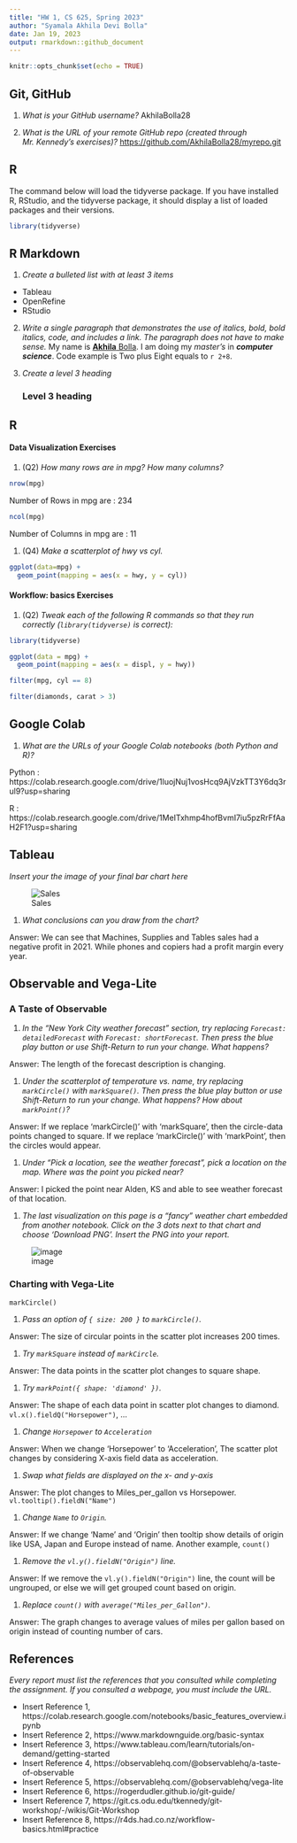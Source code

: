 ```yaml
---
title: "HW 1, CS 625, Spring 2023"
author: "Syamala Akhila Devi Bolla"
date: Jan 19, 2023
output: rmarkdown::github_document
---
```


```r
knitr::opts_chunk$set(echo = TRUE)
```

## Git, GitHub

1. *What is your GitHub username?*
   AkhilaBolla28

2. *What is the URL of your remote GitHub repo (created through Mr. Kennedy's exercises)?*
<https://github.com/AkhilaBolla28/myrepo.git>

## R

The command below will load the tidyverse package.  If you have installed R, RStudio, and the tidyverse package, it should display a list of loaded packages and their versions.
```r
library(tidyverse)
```

## R Markdown 

1. *Create a bulleted list with at least 3 items*

* Tableau
* OpenRefine
* RStudio

2. *Write a single paragraph that demonstrates the use of italics, bold, bold italics, code, and includes a link. The paragraph does not have to make sense.*
My name is [**Akhila** Bolla](https://github.com/AkhilaBolla28). I am doing my *master's* in ***computer science***. Code example is Two plus Eight equals to `r 2+8`.

3. *Create a level 3 heading*
<h3>Level 3 heading<h3>

## R 

#### Data Visualization Exercises

1. (Q2) *How many rows are in mpg? How many columns?*
```r
nrow(mpg)
```
Number of Rows in mpg are : 234

```r
ncol(mpg)
```
Number of Columns in mpg are : 11

1. (Q4) *Make a scatterplot of hwy vs cyl.*
```r
ggplot(data=mpg) +
  geom_point(mapping = aes(x = hwy, y = cyl))
```

#### Workflow: basics Exercises

1. (Q2) *Tweak each of the following R commands so that they run correctly (`library(tidyverse)` is correct):*

```r
library(tidyverse)

ggplot(data = mpg) +
  geom_point(mapping = aes(x = displ, y = hwy))

filter(mpg, cyl == 8)

filter(diamonds, carat > 3)
```

## Google Colab

1. *What are the URLs of your Google Colab notebooks (both Python and R)?*

Python : https://colab.research.google.com/drive/1luojNuj1vosHcq9AjVzkTT3Y6dq3rul9?usp=sharing

R : https://colab.research.google.com/drive/1MeITxhmp4hofBvmI7iu5pzRrFfAaH2F1?usp=sharing


## Tableau

*Insert your the image of your final bar chart here*

![Sales](./East_sales.png)

1. *What conclusions can you draw from the chart?*

Answer: We can see that Machines, Supplies and Tables sales had a negative profit in 2021. While phones and copiers had a profit margin every year.

## Observable and Vega-Lite

### A Taste of Observable

1. *In the "New York City weather forecast" section, try replacing `Forecast: detailedForecast` with `Forecast: shortForecast`. Then press the blue play button  or use Shift-Return to run your change. What happens?*

Answer: The length of the forecast description is changing.

1. *Under the scatterplot of temperature vs. name, try replacing `markCircle()` with `markSquare()`. Then press the blue play button  or use Shift-Return to run your change. What happens? How about `markPoint()`?*

Answer: If we replace 'markCircle()' with 'markSquare', then the circle-data points changed to square. If we replace 'markCircle()' with 'markPoint', then the circles would appear.

1. *Under "Pick a location, see the weather forecast", pick a location on the map.  Where was the point you picked near?*

Answer: I picked the point near Alden, KS and able to see weather forecast of that location.

1. *The last visualization on this page is a "fancy" weather chart embedded from another notebook.  Click on the 3 dots next to that chart and choose 'Download PNG'.  Insert the PNG into your report.*

![image](./observable.png)

### Charting with Vega-Lite

`markCircle()`

1. *Pass an option of `{ size: 200 }` to `markCircle()`.*

Answer: The size of circular points in the scatter plot increases 200 times.

1. *Try `markSquare` instead of `markCircle`.*

Answer: The data points in the scatter plot changes to square shape.

1. *Try `markPoint({ shape: 'diamond' })`.*

Answer: The shape of each data point in scatter plot changes to diamond.
`vl.x().fieldQ("Horsepower")`, ...

1. *Change `Horsepower` to `Acceleration`*

Answer: When we change 'Horsepower' to 'Acceleration', The scatter plot changes by considering X-axis field data as acceleration.

1. *Swap what fields are displayed on the x- and y-axis*

Answer: The plot changes to Miles_per_gallon vs Horsepower.
`vl.tooltip().fieldN("Name")`

1. *Change `Name` to `Origin`.*

Answer: If we change 'Name' and 'Origin' then tooltip show details of origin like USA, Japan and Europe instead of name.
Another example, `count()`

1. *Remove the `vl.y().fieldN("Origin")` line.*

Answer: If we remove the `vl.y().fieldN("Origin")` line, the count will be ungrouped, or else we will get grouped count based on origin.

1. *Replace `count()` with `average("Miles_per_Gallon")`.*

Answer: The graph changes to average values of miles per gallon based on origin instead of counting number of cars.

## References

*Every report must list the references that you consulted while completing the assignment. If you consulted a webpage, you must include the URL.*

* Insert Reference 1, https://colab.research.google.com/notebooks/basic_features_overview.ipynb
* Insert Reference 2, https://www.markdownguide.org/basic-syntax
* Insert Reference 3, https://www.tableau.com/learn/tutorials/on-demand/getting-started
* Insert Reference 4, https://observablehq.com/@observablehq/a-taste-of-observable
* Insert Reference 5, https://observablehq.com/@observablehq/vega-lite
* Insert Reference 6, https://rogerdudler.github.io/git-guide/
* Insert Reference 7, https://git.cs.odu.edu/tkennedy/git-workshop/-/wikis/Git-Workshop
* Insert Reference 8, https://r4ds.had.co.nz/workflow-basics.html#practice